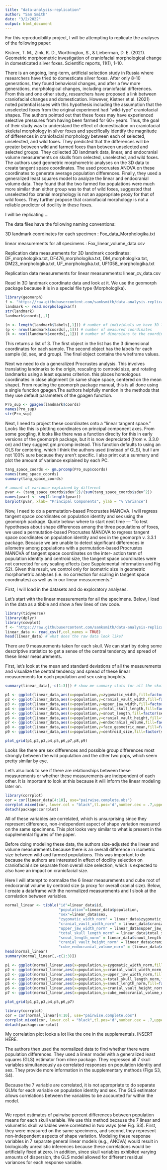 ```yaml
---
title: "data-analysis-replication"
author: "Sam Smith"
date: "3/2/2022"
output: html_document
---
```

For this reproducibility project, I will be attempting to replicate the analyses of the following paper:

Kistner, T. M., Zink, K. D., Worthington, S., & Lieberman, D. E. (2021). Geometric morphometric investigation of craniofacial morphological change in domesticated silver foxes. Scientific reports, 11(1), 1-10.

There is an ongoing, long-term, artificial selection study in Russia where researchers have tried to domesticate silver foxes. After only 8-10 generations, they found behavioral changes, and after a few more generations, morphological changes, including craniofacial differences. From this and one other study, researchers have proposed a link between craniofacial changes and domestication. However, Kistner et al. (2021) noted potential issues with this hypothesis including the assumption that the unselected foxes from the original experiment had "wild-type" craniofacial shapes. The authors pointed out that these foxes may have experienced selective pressures from having been farmed for 60+ years. Thus, the goal of their study was to understand the effect of domestication on craniofacial skeletal morphology in silver foxes and specifically identify the magnitude of differences in craniofacial morphology between each of selected, unselected, and wild foxes. They predicted that the differences will be greater between wild and farmed foxes than between unselected and selected groups. They collected 3D landmark data, linear, and endocranial volume measurements on skulls from selected, unselected, and wild foxes. The authors used geometric morphometric analyses on the 3D data to create tangent space coordinates. The used procrustes ANOVA on these coordinates to generate average population differences. Finally, they used a generalized least squares model to analyze the linear and endocranial volume data. They found that the two farmed fox populations were much more similar than either group was to that of wild foxes, suggested that unselected fox cranial morphology is not an appropriate proxy for that of wild foxes. They further propose that craniofacial morphology is not a reliable predictor of docility in these foxes.

I will be replicating ... 

The data files have the following naming conventions:

3D landmark coordinates for each specimen : Fox_data_Morphologika.txt

linear measurements for all specimens : Fox_linear_volume_data.csv

Replication data measurements for 3D landmark coordinates: DF_morphologika.txt, DF476_morphologika.txt, DM_morphologika.txt, DM23_morphologika.txt, UF_morphologika.txt, UF1058_morphologika.txt

Replication data measurements for linear measurements: linear_cv_data.csv

Read in 3D landmark coordinate data and look at it. We use the geomorph package because it is in a special file type (Morphologika).

```r
library(geomorph)
f <- "https://raw.githubusercontent.com/samksmith/data-analysis-replication/main/data/Fox_data_Morphologika.txt"
landmark <- read.morphologika(f)
str(landmark)
landmark$coords[,,1]

(n <- length(landmark$labels[,1])) # number of individuals we have 3D landmark data for
(p <- nrow(landmark$coords[,,1])) # number of measured coordinates
(k <- ncol(landmark$coords[,,1])) # number of dimensions to the coordinates
```
This returns a list of 3. The first object in the list has the 3 dimensional coordinates for each sample. The second object has the labels for each sample (id, sex, and group). The final object contains the wireframe values.

Next we need to do a generalized Procrustes analysis. This involves translating landmarks to the origin, rescaling to centroid size, and rotating landmarks using a least squares criterion. this places homologous coordinates in close alignment (in same shape space, centered on the mean shape). From reading the geomorph package manual, this is all done using a single function gpagen.The authors helpfully mention in the methods that they use default parameters of the gpagen function.

```r
Pro_sup <- gpagen(landmark$coords)
names(Pro_sup)
str(Pro_sup)
```

Next, I need to project these coordinates onto a "linear tangent space." Looks like this is plotting coordinates on principal component axes. From some googling, it looks like there was a function direclty for this in early versions of the geomorph package, but it is now depreciated (from v. 3.3.0 on) and they suggest gm.prcomp instead. This function defaults to using an OLS for centering, which I think the authors used (instead of GLS), but I am not 100% sure because they aren't specific. I also print out a summary and plot the amount of variance explained by each PC.

```r
tang_space_coords <- gm.prcomp(Pro_sup$coords)
names(tang_space_coords)
summary(tang_space_coords)

# amount of variance explained by different 
pvar <- (tang_space_coords$sdev^2)/(sum(tang_space_coords$sdev^2)) 
names(pvar) <- seq(1:length(pvar))
barplot(pvar, xlab= "Principal Components", ylab = "% Variance")
```

Now, I need to do a permutation-based Procrustes MANOVA. I will regress tangent space coordinates on population identity and sex using the geomorph package. 
Quote below: where to start next time --- 
"To test hypotheses about shape differences among the three populations of foxes, we used a permutation-based Procrustes MANOVA to regress tangent space coordinates on population identity and sex in the geomorph v. 3.3.1 package. Because we are unable to detect significant differences in allometry among populations with a permutation-based Procrustes MANOVA of tangent space coordinates on the inter- action term of population identity and centroid size, the tangent space coordinates were not corrected for any scaling effects (see Supplemental information and Fig S2). Given this result, we control only for isometric size in geometric morphometric analyses (i.e. no correction for scaling in tangent space coordinates) as well as in our linear measurements."


First, I will load in the datasets and do exploratory analyses.

Let's start with the linear measurements for all the specimens. Below, I load in the data as a tibble and show a few lines of raw code.

```r
library(tidyverse)
library(dplyr)
library(cowplot)
f <- "https://raw.githubusercontent.com/samksmith/data-analysis-replication/main/data/fox_linear_volume_data.csv"
linear_data <- read_csv(f,col_names = TRUE)
head(linear_data) # what does the raw data look like?
```

There are 9 measurements taken for each skull. We can start by doing some descriptive statistics to get a sense of the central tendency and spread of these linear measurements.

First, let's look at the mean and standard deviations of all the measurements and visualize the central tendency and spread of these linear measurements for each population and sex using boxplots.
```r
summary(linear_data[,-c(1:3)]) # show me summary stats for all the skull measurements

p1 <- ggplot(linear_data,aes(x=population,y=zygomatic_width,fill=factor(sex))) + geom_boxplot(na.rm=TRUE) + ylab("Zygomatic width") + geom_point(position=position_jitterdodge(),alpha=0.3)
p2 <- ggplot(linear_data,aes(x=population,y=cranial_vault_width,fill=factor(sex))) + geom_boxplot(na.rm=TRUE) + ylab("Cranial vault width") + geom_point(position=position_jitterdodge(),alpha=0.3)
p3 <- ggplot(linear_data,aes(x=population,y=upper_jaw_width,fill=factor(sex))) + geom_boxplot(na.rm=TRUE) + ylab("Upper jaw width") + geom_point(position=position_jitterdodge(),alpha=0.3)
p4 <- ggplot(linear_data,aes(x=population,y=total_skull_length,fill=factor(sex))) + geom_boxplot(na.rm=TRUE) + ylab("Total skull length") + geom_point(position=position_jitterdodge(),alpha=0.3)
p5 <- ggplot(linear_data,aes(x=population,y=snout_length,fill=factor(sex))) + geom_boxplot(na.rm=TRUE) + ylab("Snout length") + geom_point(position=position_jitterdodge(),alpha=0.3)
p6 <- ggplot(linear_data,aes(x=population,y=cranial_vault_height,fill=factor(sex))) + geom_boxplot(na.rm=TRUE) + ylab("Cranial vault height") + geom_point(position=position_jitterdodge(),alpha=0.3)
p7 <- ggplot(linear_data,aes(x=population,y=endocranial_volume,fill=factor(sex))) + geom_boxplot(na.rm=TRUE) + ylab("Endocranial volume") + geom_point(position=position_jitterdodge(),alpha=0.3)
p8 <- ggplot(linear_data,aes(x=population,y=face_geometric_mean,fill=factor(sex))) + geom_boxplot(na.rm=TRUE) + ylab("Face geometric mean") + geom_point(position=position_jitterdodge(),alpha=0.3)
p9 <- ggplot(linear_data,aes(x=population,y=centroid_size,fill=factor(sex))) + geom_boxplot(na.rm=TRUE) + ylab("Centroid size") + geom_point(position=position_jitterdodge(),alpha=0.3)

plot_grid(p1,p2,p3,p4,p5,p6,p7,p8,p9)

```
Looks like there are sex differences and possible group differences most strongly between the wild population and the other two pops, which seem pretty similar by eye. 

Let's also look to see if there are relationships between these measurements or whether these measurements are independent of each other. It is important to look at this because it will inform the linear modeling later on. 
```r
library(corrplot)
cor = cor(linear_data[4:10], use="pairwise.complete.obs")
corrplot.mixed(cor, lower.col = "black",tl.pos='d',number.cex = .7,upper="ellipse")
detach(package:corrplot)
```
All of these variables are correlated, which is unsurprising since they represent difference, non-independent aspect of shape variation measured on the same specimens. This plot looks very similar to what is present in the supplemental figures of the paper.

Before doing modeling these data, the authors size-adjusted the linear and volume measurements because there is an overall difference in isometric size between wild and farmed populations. This was important to do because the authors are interested in effect of docility selection on craniofacial size separate from overall size selection, which is expected to also have an impact on craniofacial size.

Here I will attempt to normalize the 6 linear measurements and cube root of endocranial volume by centroid size (a proxy for overall cranial size). Below, I create a dataframe with the normalized measurements and I slook at the correlation between variables.
```r

normal_linear <- tibble("id"=linear_data$id,
                        "population"=linear_data$population,
                        "sex"=linear_data$sex,
                        "zygomatic_width_norm" = linear_data$zygomatic_width / linear_data$centroid_size,
                        "cranial_vault_width_norm" = linear_data$cranial_vault_width / linear_data$centroid_size,
                        "upper_jaw_width_norm" = linear_data$upper_jaw_width / linear_data$centroid_size,
                        "total_skull_length_norm" = linear_data$total_skull_length / linear_data$centroid_size,
                        "snout_length_norm" = linear_data$snout_length / linear_data$centroid_size,
                        "cranial_vault_height_norm" = linear_data$cranial_vault_height / linear_data$centroid_size,
                        "cube_endocranial_volume_norm" = (linear_data$endocranial_volume)^(1/3) / linear_data$centroid_size)
head(normal_linear)
summary(normal_linear[,-c(1:3)]) 

p1 <- ggplot(normal_linear,aes(x=population,y=zygomatic_width_norm,fill=factor(sex))) + geom_boxplot(na.rm=TRUE) + ylab("Normalized zygomatic width") + geom_point(position=position_jitterdodge(),alpha=0.3)
p2 <- ggplot(normal_linear,aes(x=population,y=cranial_vault_width_norm,fill=factor(sex))) + geom_boxplot(na.rm=TRUE) + ylab("Normalized cranial vault width") + geom_point(position=position_jitterdodge(),alpha=0.3)
p3 <- ggplot(normal_linear,aes(x=population,y=upper_jaw_width_norm,fill=factor(sex))) + geom_boxplot(na.rm=TRUE) + ylab("Normalized upper jaw width") + geom_point(position=position_jitterdodge(),alpha=0.3)
p4 <- ggplot(normal_linear,aes(x=population,y=total_skull_length_norm,fill=factor(sex))) + geom_boxplot(na.rm=TRUE) + ylab("Normalized total skull length") + geom_point(position=position_jitterdodge(),alpha=0.3)
p5 <- ggplot(normal_linear,aes(x=population,y=snout_length_norm,fill=factor(sex))) + geom_boxplot(na.rm=TRUE) + ylab("Normalized snout length") + geom_point(position=position_jitterdodge(),alpha=0.3)
p6 <- ggplot(normal_linear,aes(x=population,y=cranial_vault_height_norm,fill=factor(sex))) + geom_boxplot(na.rm=TRUE) + ylab("Normalized cranial vault height") + geom_point(position=position_jitterdodge(),alpha=0.3)
p7 <- ggplot(normal_linear,aes(x=population,y=cube_endocranial_volume_norm,fill=factor(sex))) + geom_boxplot(na.rm=TRUE) + ylab("Normalized, cubed endocranial volume") + geom_point(position=position_jitterdodge(),alpha=0.3)

plot_grid(p1,p2,p3,p4,p5,p6,p7)

library(corrplot)
cor = cor(normal_linear[4:10], use="pairwise.complete.obs")
corrplot.mixed(cor, lower.col = "black",tl.pos='d',number.cex = .7,upper="ellipse")
detach(package:corrplot)
```

My correlation plot looks a lot like the one in the supplementals. INSERT HERE.


The authors then used the normalized data to find whether there were population differences. They used a linear model with a generalized least squares (GLS) estimator from nlme package. They regressed all 7 skull variables simultaneously as correlated responses on population identity and sex. They provide more information in the supplementary methods (Figs S3, S4). 

Because the 7 variable are correlated, it is not appropriate to do separate GLMs for each variable on population identity and sex. The GLS estimator allows correlations between the variables to be accounted for within the model.


```r
```

We report estimates of pairwise percent differences between population means for each skull variable. We use this method because the 7 linear and volumetric skull variables were correlated in two ways (see Fig. S3). First, they were measured on the same specimens, and second, they represent non-independent aspects of shape variation. Modeling these response variables in 7 separate general linear models (e.g., ANOVA) would result in biologically unrealistic inferences because these correlations would be artificially fixed at zero. In addition, since skull variables exhibited varying amounts of dispersion, the GLS model allowed for different residual variances for each response variable.